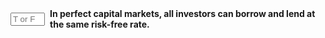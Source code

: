 ::: {.question-block}

<form onsubmit="event.preventDefault(); checkAnswerBox('module7_tf_q16','T')" style="display: flex; align-items: center; gap: 8px;">
  <input type="text" id="module7_tf_q16" name="module7_tf_q16" maxlength="1" placeholder="T or F" style="width: 55px;" data-correct-answer="T" /> 
  <label for="module7_tf_q16"><strong>In perfect capital markets, all investors can borrow and lend at the same risk-free rate.</strong></label>
</form>

<div id="feedback-module7_tf_q16" class="feedback" data-status="" style="display:none;">
This is TRUE. One of MM’s key assumptions is equal access to borrowing/lending at the same rate.
</div>

:::